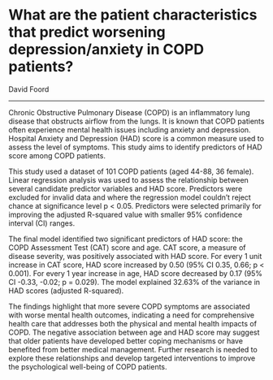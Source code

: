 # What are the patient characteristics that predict worsening depression/anxiety in COPD patients? 

David Foord

---

Chronic Obstructive Pulmonary Disease (COPD) is an inflammatory lung disease
that obstructs airflow from the lungs. It is known that COPD patients often
experience mental health issues including anxiety and depression. Hospital
Anxiety and Depression (HAD) score is a common measure used to assess the level
of symptoms. This study aims to identify predictors of HAD score among COPD
patients.

This study used a dataset of 101 COPD patients (aged 44-88, 36 female). Linear
regression analysis was used to assess the relationship between several
candidate predictor variables and HAD score. Predictors were excluded for
invalid data and where the regression model couldn't reject chance 
at significance level p < 0.05. Predictors were selected primarily for
improving the adjusted R-squared value with smaller 95% confidence interval (CI)
ranges.

The final model identified two significant predictors of HAD score: the COPD
Assessment Test (CAT) score and age. CAT score, a measure of disease severity,
was positively associated with HAD score. For every 1 unit increase in CAT
score, HAD score increased by 0.50 (95% CI 0.35, 0.66; p < 0.001). For every 1
year increase in age, HAD score decreased by 0.17 (95% CI
-0.33, -0.02; p = 0.029). The model explained 32.63% of the variance in HAD scores 
(adjusted R-squared).

The findings highlight that more severe COPD symptoms are associated with worse
mental health outcomes, indicating a need for comprehensive health care that
addresses both the physical and mental health impacts of COPD. The negative
association between age and HAD score may suggest that older patients have
developed better coping mechanisms or have benefited from better medical
management. Further research is needed to explore these relationships and
develop targeted interventions to improve the psychological well-being of COPD
patients.